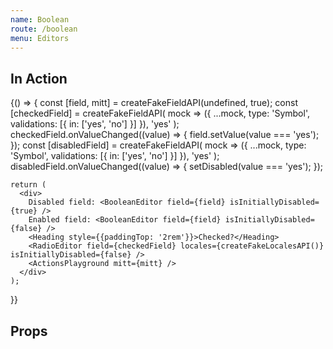 ```yaml
---
name: Boolean
route: /boolean
menu: Editors
---
```



<Readme />


## In Action

<Playground>
  {() => {
    const [field, mitt] = createFakeFieldAPI(undefined, true);
    const [checkedField] = createFakeFieldAPI(
      mock => ({
        ...mock,
        type: 'Symbol',
        validations: [{ in: ['yes', 'no'] }]
      }),
      'yes'
    );
    checkedField.onValueChanged((value) => {
      field.setValue(value === 'yes');
    });
    const [disabledField] = createFakeFieldAPI(
      mock => ({
        ...mock,
        type: 'Symbol',
        validations: [{ in: ['yes', 'no'] }]
      }),
      'yes'
    );
    disabledField.onValueChanged((value) => {
      setDisabled(value === 'yes');
    });


    return (
      <div>
        Disabled field: <BooleanEditor field={field} isInitiallyDisabled={true} />
        Enabled field: <BooleanEditor field={field} isInitiallyDisabled={false} />
        <Heading style={{paddingTop: '2rem'}}>Checked?</Heading>
        <RadioEditor field={checkedField} locales={createFakeLocalesAPI()} isInitiallyDisabled={false} />
        <ActionsPlayground mitt={mitt} />
      </div>
    );
  }}
</Playground>

## Props

<Props of={BooleanEditor} />
